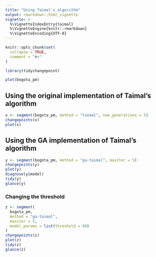 ```yaml
---
title: "Using Taimal's algorithm"
output: rmarkdown::html_vignette
vignette: >
  %\VignetteIndexEntry{taimal}
  %\VignetteEngine{knitr::rmarkdown}
  %\VignetteEncoding{UTF-8}
---
```


```r
knitr::opts_chunk$set(
  collapse = TRUE,
  comment = "#>"
)
```

```r
library(tidychangepoint)
```

```r
plot(bogota_pm)
```

## Using the original implementation of Taimal's algorithm

```r
x <- segment(bogota_pm, method = "taimal", num_generations = 5)
changepoints(x)
plot(x)
```

## Using the GA implementation of Taimal's algorithm

```r
y <- segment(bogota_pm, method = "ga-taimal", maxiter = 5)
changepoints(y)
plot(y)
diagnose(y$model)
tidy(y)
glance(y)
```

### Changing the threshold

```r
z <- segment(
  bogota_pm, 
  method = "ga-taimal", 
  maxiter = 5,
  model_params = list(threshold = 60)
)
changepoints(z)
plot(z)
tidy(z)
glance(z)
```
